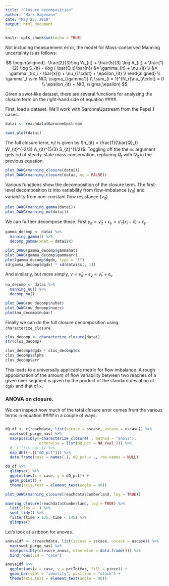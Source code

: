 ---
title: "Closure decomposition"
author: "Mark Hagemann"
date: "May 25, 2018"
output: html_document
---

```{r setup, include=FALSE}
knitr::opts_chunk$set(echo = TRUE)
```

Not including measurement error, the model for Mass-conserved Manning uncertainty is as follows:

$$
\begin{aligned}
-\frac{2}{3}\log W_{it} + \frac{5}{3} \log A_{it} + \frac{1}{2} \log S_{it} - \log ( \bar{Q_t}\bar{n}) &= \gamma_{it} + \nu_{it} \\
&=  \gamma'_t(x_i - \bar{x})) + \nu_{i \cdot} + \epsilon_{it} \\
\end{aligned} \\
\gamma'_t \sim N(0, \sigma_{\gamma'}) \\
\sum_{i = 1}^{N_r}\nu_{i\cdot} = 0 \\
\epsilon_{it} ~ N(0, \sigma_\epsilon)
$$

Given a swot-like dataset, there are several functions for analyzing the closure term on the right-hand side of equation ####.

First, load a dataset. We'll work with GaronneUpstream from the Pepsi 1 cases. 



```{r}
datai <- reachdata$GaronneUpstream

swot_plot(datai)
```

The full closure term, $n_it$ is given by $n_{it} = \frac{1}{\bar{Q}_t} W_{it}^{-2/3} A_{it}^{5/3} S_{it}^{1/2}$. Toggling off the the `mc` argument gets rid of steady-state mass conservation, replacing $\bar{Q}_t$ with $Q_{it}$ in the previous equation. 

```{r}
plot_DAWG(manning_closure(datai))
plot_DAWG(manning_closure(datai, mc = FALSE))
```

Various functions show the decomposition of the closure term. The first-level decomposition is into variability from flow-imbalance ($\gamma_{it}$) and variability from non-constant flow resistance ($\nu_{it}$).

```{r}
plot_DAWG(manning_gamma(datai))
plot_DAWG(manning_nu(datai))

```

We can further decompose these. First $\gamma_{it} = \hat{\gamma}_{it} + \epsilon_{\gamma} = \gamma'_{t}(x_{i} - \bar{x}) + \epsilon_\gamma$

```{r}
gamma_decomp <- datai %>% 
  manning_gamma() %>% 
  decomp_gamma(xmat = datai$x)

plot_DAWG(gamma_decomp$gammahat)
plot_DAWG(gamma_decomp$gammaerr)
plot(gamma_decomp$dgdx, type = "l")
sd(gamma_decomp$dgdx) * sd(datai$x[, 1])
```

And similarly, but more simply, $\nu = \hat{\nu}_{it} + \epsilon_\nu = \bar{\nu}_{i\cdot} + \epsilon_{\nu}$

```{r}
nu_decomp <- datai %>% 
  manning_nu() %>% 
  decomp_nu()

plot_DAWG(nu_decomp$nuhat)
plot_DAWG(nu_decomp$nuerr)
plot(nu_decomp$nubar)

```

Finally we can do the full closure decomposition using `characterize_closure`. 

```{r}
clos_decomp <- characterize_closure(datai)
str(clos_decomp)

clos_decomp$dgdx * clos_decomp$dx
clos_decomp$alpha
clos_decomp$err
```


This leads to a universally applicable metric for flow imbalance. A rough appoximation of the amount of flow variability between two reaches of a given river segment is given by the product of the standard deviation of `dgdx` and that of `x`. 


### ANOVA on closure. 

We can inspect how much of the total closure error comes from the various terms in equation #### in a couple of ways.

```{r}

```


```{r}
dQ_df <- c(reachdata, list(sscase = sscase, uscase = uscase)) %>% 
  map(swot_purge_nas) %>% 
  map(possibly(~characterize_closure(., method = "anova"), 
               otherwise = list(dQ_pct = NA_real_))) %>% 
  # `[`(!is.na(.)) %>%
  map_dbl(~.[["dQ_pct"]]) %>% 
  data.frame(case = names(.), dQ_pct = ., row.names = NULL)

dQ_df %>% 
  glimpse() %>% 
  ggplot(aes(x = case, y = dQ_pct)) + 
  geom_point() +
  theme(axis.text = element_text(angle = 90))

plot_DAWG(manning_closure(reachdata$Cumberland, log = TRUE))

manning_closure(reachdata$Cumberland, log = TRUE) %>% 
  list(clos = .) %>% 
  swot_tidy() %>% 
  filter(time > 125, time < 145) %>% 
  glimpse()
```

Let's look at a ribbon for anovas.

```{r}
anova1df <- c(reachdata, list(sscase = sscase, uscase = uscase)) %>% 
  map(swot_purge_nas) %>% 
  map(possibly(closure_anova, otherwise = data.frame())) %>% 
  bind_rows(.id = "case")

anova1df %>% 
  ggplot(aes(x = case, y = pctTotVar, fill = piece)) +
  geom_bar(stat = "identity", position = "stack") +
  theme(axis.text = element_text(angle = 90))

```

